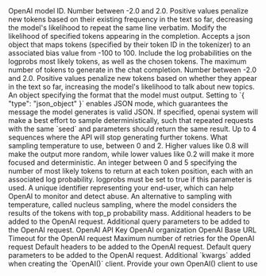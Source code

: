 <ResponseField name="name" type="str" default="OpenAIChat">
</ResponseField>
<ResponseField name="model" type="str" default="gpt-4-1106-preview">
  OpenAI model ID.
</ResponseField>
<ResponseField name="frequency_penalty" type="float">
  Number between -2.0 and 2.0. Positive values penalize new tokens based on
  their existing frequency in the text so far, decreasing the model's likelihood
  to repeat the same line verbatim.
</ResponseField>
<ResponseField name="logit_bias" type="Any">
  Modify the likelihood of specified tokens appearing in the completion. Accepts
  a json object that maps tokens (specified by their token ID in the tokenizer)
  to an associated bias value from -100 to 100.
</ResponseField>
<ResponseField name="logprobs" type="bool">
  Include the log probabilities on the logprobs most likely tokens, as well as the chosen tokens.
</ResponseField>
<ResponseField name="max_tokens" type="int">
  The maximum number of tokens to generate in the chat completion.
</ResponseField>
<ResponseField name="presence_penalty" type="float">
  Number between -2.0 and 2.0. Positive values penalize new tokens based on
  whether they appear in the text so far, increasing the model's likelihood to
  talk about new topics.
</ResponseField>
<ResponseField name="response_format" type="Dict[str, Any]">
  An object specifying the format that the model must output.
  Setting to `{ "type": "json_object" }` enables JSON mode, which guarantees the message the model generates is valid JSON.
</ResponseField>
<ResponseField name="seed" type="int">
  If specified, openai system will make a best effort to sample
  deterministically, such that repeated requests with the same `seed` and
  parameters should return the same result.
</ResponseField>
<ResponseField name="stop" type="Union[str, List[str]]">
  Up to 4 sequences where the API will stop generating further tokens.
</ResponseField>
<ResponseField name="temperature" type="float">
  What sampling temperature to use, between 0 and 2. Higher values like 0.8 will
  make the output more random, while lower values like 0.2 will make it more
  focused and deterministic.
</ResponseField>
<ResponseField name="top_logprobs" type="int">
  An integer between 0 and 5 specifying the number of most likely tokens to return at each token position, 
  each with an associated log probability. logprobs must be set to true if this parameter is used.
</ResponseField>
<ResponseField name="user" type="str">
  A unique identifier representing your end-user, which can help OpenAI to
  monitor and detect abuse.
</ResponseField>
<ResponseField name="top_p" type="float">
  An alternative to sampling with temperature, called nucleus sampling, where
  the model considers the results of the tokens with top_p probability mass.
</ResponseField>
<ResponseField name="extra_headers" type="Any">
  Additional headers to be added to the OpenAI request.
</ResponseField>
<ResponseField name="extra_query" type="Any">
  Additional query parameters to be added to the OpenAI request.
</ResponseField>
<ResponseField name="api_key" type="str">
  OpenAI API Key
</ResponseField>
<ResponseField name="organization" type="str">
  OpenAI organization
</ResponseField>
<ResponseField name="base_url" type="Union[str, httpx.URL]">
  OpenAI Base URL
</ResponseField>
<ResponseField name="timeout" type="float">
  Timeout for the OpenAI request
</ResponseField>
<ResponseField name="max_retries" type="int">
  Maximum number of retries for the OpenAI request
</ResponseField>
<ResponseField name="default_headers" type="Any">
  Default headers to be added to the OpenAI request.
</ResponseField>
<ResponseField name="default_query" type="Any">
  Default query parameters to be added to the OpenAI request.
</ResponseField>
<ResponseField name="client_kwargs" type="Dict[str, Any]">
  Additional `kwargs` added when creating the `OpenAI()` client.
</ResponseField>
<ResponseField name="openai_client" type="OpenAIClient">
  Provide your own OpenAI() client to use
</ResponseField>